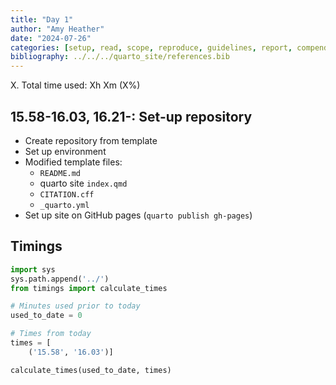 ```yaml
---
title: "Day 1"
author: "Amy Heather"
date: "2024-07-26"
categories: [setup, read, scope, reproduce, guidelines, report, compendium]
bibliography: ../../../quarto_site/references.bib
---
```


::: {.callout-note}

X. Total time used: Xh Xm (X%)

:::

## 15.58-16.03, 16.21-: Set-up repository

* Create repository from template
* Set up environment
* Modified template files:
    * `README.md`
    * quarto site `index.qmd`
    * `CITATION.cff`
    * `_quarto.yml`

* Set up site on GitHub pages (`quarto publish gh-pages`)

## Timings

```python
import sys
sys.path.append('../')
from timings import calculate_times

# Minutes used prior to today
used_to_date = 0

# Times from today
times = [
    ('15.58', '16.03')]

calculate_times(used_to_date, times)
```